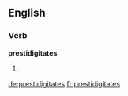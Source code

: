 ==English==

===Verb===
'''prestidigitates'''

# {{third-person singular of|prestidigitate}}

[[de:prestidigitates]]
[[fr:prestidigitates]]